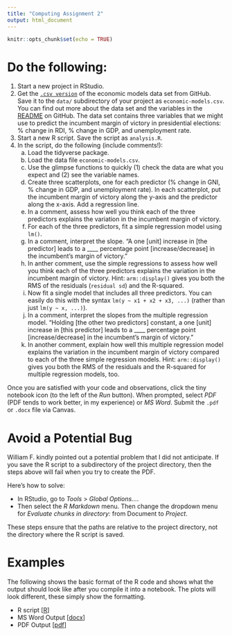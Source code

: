 ```yaml
---
title: "Computing Assignment 2"
output: html_document
---
```


```r
knitr::opts_chunk$set(echo = TRUE)
```

# Do the following:

1. Start a new project in RStudio. 
1. Get the [`.csv version`](https://raw.githubusercontent.com/pos5737/economic-models/master/data/economic-models.csv) of the economic models data set from GitHub. Save it to the `data/` subdirectory of your project as `economic-models.csv`. You can find out more about the data set and the variables in the [README](https://github.com/pos5737/economic-models/blob/master/README.md#the-dataset) on GitHub. The data set contains three variables that we might use to predict the incumbent margin of victory in presidential elections: % change in RDI, % change in GDP, and unemployment rate.
1. Start a new R script. Save the script as `analysis.R`.
1. In the script, do the following (include comments!):
   a. Load the tidyverse package.
   a. Load the data file `economic-models.csv`.
   a. Use the glimpse functions to quickly (1) check the data are what you expect and (2) see the variable names.
   a. Create three scatterplots, one for each predictor (% change in GNI, % change in GDP, and unemployment rate). In each scatterplot, put the incumbent margin of victory along the y-axis and the predictor along the x-axis. Add a regression line.
   a. In a comment, assess how well you think each of the three predictors explains the variation in the incumbent margin of victory.
   a. For each of the three predictors, fit a simple regression model using `lm()`. 
   a. In a comment, interpret the slope. "A one [unit] increase in [the predictor] leads to a ____ percentage point [increase/decrease] in the incumbent's margin of victory." 
   a. In anther comment, use the simple regressions to assess how well you think each of the three predictors explains the variation in the incumbent margin of victory. Hint: `arm::display()` gives you both the RMS of the residuals (`residual sd`) and the R-squared.
   a. Now fit a single model that includes all three predictors. You can easily do this with the syntax `lm(y ~ x1 + x2 + x3, ...)` (rather than just `lm(y ~ x, ...)`). 
   a. In a comment, interpret the slopes from the multiple regression model. "Holding [the other two predictors] constant, a one [unit] increase in [this predictor] leads to a ____ percentage point [increase/decrease] in the incumbent's margin of victory." 
   a. In another comment, explain how well this multiple regression model explains the variation in the incumbent margin of victory compared to each of the three simple regression models. Hint: `arm::display()` gives you both the RMS of the residuals and the R-squared for multiple regression models, too.
   
Once you are satisfied with your code and observations, click the tiny notebook icon (to the left of the *Run* button). When prompted, select *PDF* (PDF tends to work better, in my experience) or *MS Word*. Submit the `.pdf` or `.docx` file via Canvas.

# Avoid a Potential Bug

William F. kindly pointed out a potential problem that I did not anticipate. If you save the R script to a subdirectory of the project directory, then the steps above will fail when you try to create the PDF. 

Here's how to solve: 

- In RStudio, go to *Tools* > *Global Options...*. 
- Then select the *R Markdown* menu. Then change the dropdown menu for *Evaluate chunks in directory:* from Document to *Project*.

These steps ensure that the paths are relative to the project directory, not the directory where the R script is saved.

# Examples

The following shows the basic format of the R code and shows what the output should look like after you compile it into a notebook. The plots will look different, these simply show the formatting.

- R script [[R](../ca/example.R)]
- MS Word Output [[docx](../ca/example.docx)]
- PDF Output [[pdf](../ca/example.pdf)]